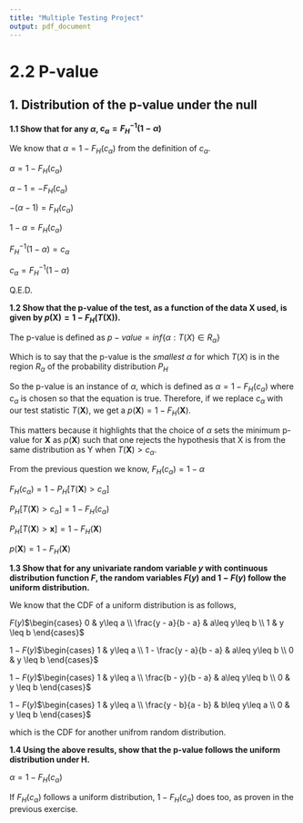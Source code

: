 ```yaml
---
title: "Multiple Testing Project"
output: pdf_document
---
```


# 2.2 P-value

## 1. Distribution of the p-value under the null

**1.1 Show that for any $\alpha$, $c_{\alpha} = F_{H}^{-1}(1 - \alpha)$**

We know that $\alpha = 1 - F_{H}(c_{\alpha})$ from the definition of $c_{\alpha}$.

$\alpha = 1 - F_{H}(c_{\alpha})$

$\alpha - 1 = - F_{H}(c_{\alpha})$

$-(\alpha - 1) = F_{H}(c_{\alpha})$

$1 - \alpha = F_{H}(c_{\alpha})$

$F^{-1}_{H}(1 - \alpha) = c_{\alpha}$

$c_{\alpha} = F^{-1}_{H}(1 - \alpha)$

Q.E.D.

**1.2 Show that the p-value of the test, as a function of the data X used, is given by $p(\textbf{X}) = 1 - F_{H}(T(\textbf{X}))$.**

The p-value is defined as $p-value = inf\{\alpha : T(X) \in R_{\alpha}\}$

Which is to say that the p-value is the *smallest* $\alpha$ for which $T(X)$ is in the region $R_{\alpha}$ of the probability distribution $P_{H}$

So the p-value is an instance of $\alpha$, which is defined as $\alpha = 1 - F_{H}(c_{\alpha})$ where $c_{\alpha}$ is chosen so that the equation is true. Therefore, if we replace $c_{\alpha}$ with our test statistic $T(\textbf{X})$, we get a $p(\textbf{X}) = 1 - F_{H}(\textbf{X})$.

This matters because it highlights that the choice of $\alpha$ sets the minimum p-value for $\textbf{X}$ as $p(\textbf{X})$ such that one rejects the hypothesis that X is from the same distribution as Y when $T(\textbf{X}) > c_{\alpha}$.

From the previous question we know, 
$F_{H}(c_{\alpha}) = 1 - \alpha$

$F_{H}(c_{\alpha}) = 1 - P_{H}[T(\textbf{X}) > c_{\alpha}]$

$P_{H}[T(\textbf{X}) > c_{\alpha}] = 1 - F_{H}(c_{\alpha})$

$P_{H}[T(\textbf{X}) > \textbf{x}] = 1 - F_{H}(\textbf{X})$

$p(\textbf{X}) = 1 - F_{H}(\textbf{X})$


**1.3 Show that for any univariate random variable $y$ with continuous distribution function $F$, the random variables $F(y)$ and $1 - F(y)$ follow the uniform distribution.**

We know that the CDF of a uniform distribution is as follows,

$F(y)$$\begin{cases} 
      0 & y\leq a \\
      \frac{y - a}{b - a} & a\leq y\leq b \\
      1 & y \leq b  
   \end{cases}$

$1 - F(y)$$\begin{cases} 
      1 & y\leq a \\
      1 - \frac{y - a}{b - a} & a\leq y\leq b \\
      0 & y \leq b  
   \end{cases}$

$1 - F(y)$$\begin{cases} 
      1 & y\leq a \\
      \frac{b - y}{b - a} & a\leq y\leq b \\
      0 & y \leq b  
   \end{cases}$

$1 - F(y)$$\begin{cases} 
      1 & y\leq a \\
      \frac{y - b}{a - b} & b\leq y\leq a \\
      0 & y \leq b  
   \end{cases}$

which is the CDF for another unifrom random distribution.

**1.4 Using the above results, show that the p-value follows the uniform distribution under H.**

$\alpha = 1 - F_{H}(c_{\alpha})$

If $F_{H}(c_{\alpha})$ follows a uniform distribution, $1 - F_{H}(c_{\alpha})$ does too, as proven in the previous exercise. 


